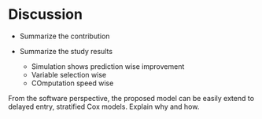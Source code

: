 # Discussion

- Summarize the contribution

- Summarize the study results
  - Simulation shows prediction wise improvement
  - Variable selection wise
  - COmputation speed wise



From the software perspective, the proposed model can be easily extend to delayed entry, stratified Cox models. Explain why and how.
